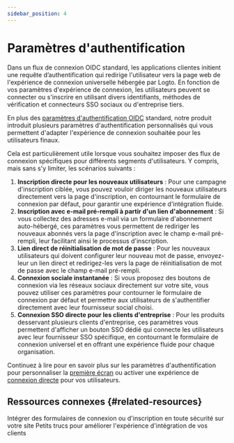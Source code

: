 ```yaml
---
sidebar_position: 4
---
```


# Paramètres d'authentification

Dans un flux de connexion OIDC standard, les applications clientes initient une requête d’authentification qui redirige l'utilisateur vers la page web de l'expérience de connexion universelle hébergée par Logto. En fonction de vos paramètres d'expérience de connexion, les utilisateurs peuvent se connecter ou s'inscrire en utilisant divers identifiants, méthodes de vérification et connecteurs SSO sociaux ou d'entreprise tiers.

En plus des [paramètres d'authentification OIDC](https://openid.net/specs/openid-connect-core-1_0.html#AuthRequest) standard, notre produit introduit plusieurs paramètres d'authentification personnalisés qui vous permettent d'adapter l'expérience de connexion souhaitée pour les utilisateurs finaux.

Cela est particulièrement utile lorsque vous souhaitez imposer des flux de connexion spécifiques pour différents segments d'utilisateurs. Y compris, mais sans s'y limiter, les scénarios suivants :

1. **Inscription directe pour les nouveaux utilisateurs** : Pour une campagne d'inscription ciblée, vous pouvez vouloir diriger les nouveaux utilisateurs directement vers la page d'inscription, en contournant le formulaire de connexion par défaut, pour garantir une expérience d'intégration fluide.
2. **Inscription avec e-mail pré-rempli à partir d'un lien d'abonnement** : Si vous collectez des adresses e-mail via un formulaire d'abonnement auto-hébergé, ces paramètres vous permettent de rediriger les nouveaux abonnés vers la page d'inscription avec le champ e-mail pré-rempli, leur facilitant ainsi le processus d'inscription.
3. **Lien direct de réinitialisation de mot de passe** : Pour les nouveaux utilisateurs qui doivent configurer leur nouveau mot de passe, envoyez-leur un lien direct et redirigez-les vers la page de réinitialisation de mot de passe avec le champ e-mail pré-rempli.
4. **Connexion sociale instantanée** : Si vous proposez des boutons de connexion via les réseaux sociaux directement sur votre site, vous pouvez utiliser ces paramètres pour contourner le formulaire de connexion par défaut et permettre aux utilisateurs de s'authentifier directement avec leur fournisseur social choisi.
5. **Connexion SSO directe pour les clients d'entreprise** : Pour les produits desservant plusieurs clients d'entreprise, ces paramètres vous permettent d'afficher un bouton SSO dédié qui connecte les utilisateurs avec leur fournisseur SSO spécifique, en contournant le formulaire de connexion universel et en offrant une expérience fluide pour chaque organisation.

Continuez à lire pour en savoir plus sur les paramètres d'authentification pour personnaliser la [première écran](/end-user-flows/authentication-parameters/first-screen) ou activer une expérience de [connexion directe](/end-user-flows/authentication-parameters/direct-sign-in) pour vos utilisateurs.

## Ressources connexes \{#related-resources}

<Url href="https://blog.logto.io/embed-login-or-registration-forms-securely-on-your-site">
  Intégrer des formulaires de connexion ou d'inscription en toute sécurité sur votre site
</Url>

<Url href="https://blog.logto.io/authentication-parameters">
  Petits trucs pour améliorer l'expérience d'intégration de vos clients
</Url>
